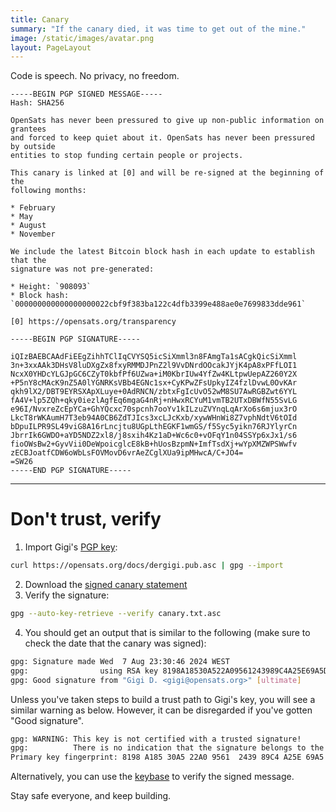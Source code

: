 ```yaml
---
title: Canary
summary: "If the canary died, it was time to get out of the mine."
image: /static/images/avatar.png
layout: PageLayout
---
```


Code is speech. No privacy, no freedom.

```
-----BEGIN PGP SIGNED MESSAGE-----
Hash: SHA256

OpenSats has never been pressured to give up non-public information on grantees
and forced to keep quiet about it. OpenSats has never been pressured by outside
entities to stop funding certain people or projects.

This canary is linked at [0] and will be re-signed at the beginning of the
following months:

* February
* May
* August
* November

We include the latest Bitcoin block hash in each update to establish that the
signature was not pre-generated:

* Height: `908093`
* Block hash: `000000000000000000022cbf9f383ba122c4dfb3399e488ae0e7699833dde961`

[0] https://opensats.org/transparency

-----BEGIN PGP SIGNATURE-----

iQIzBAEBCAAdFiEEgZihhTClIqCVYSQ5icSiXmml3n8FAmgTa1sACgkQicSiXmml
3n+3xxAAk3DHsV8luDXgZx8fxyRMMDJPnZ2l9VvDNrdOOcakJYjK4pA8xPFfLOI1
NcxX0YHDcYLGJpGC6CZyT0kbfPf6UZwa+iM0KbrIUw4YfZw4KLtpwUepAZ260Y2X
+P5nY8cMAcK9nZ5A0lYGNRKsVBb4EGNc1sx+CyKPwZFsUpkyIZ4fzlDvwL0OvKAr
qkh9lX2/DBT9EYRSXApXLuye+0AdRNCN/zbtxFgIcUvO52wM8SU7AwRGBZwt6YYL
fA4V+lp5ZQh+qky0iezlAgfEq6mgaG4nRj+nHwxRCYuM1vmTB2UTxDBWfN55SvLG
e96I/NvxreZcEpYCa+GhYQcxc70spcnh7ooYv1kILzuZVYnqLqArXo6s6mjux3rO
LkcT8rWKAumH7T3eb94A0CB6ZdTJIcs3xcLJcKxb/xywWHnWi8Z7vphNdtV6tOId
bDpuILPR9SL49viG8A16rLncjtu8UGpLthEGKF1wmGS/f5Syc5yikn76RJYlyrCn
JbrrIk6GWDO+aYD5NDZ2xl8/j8sxih4Kz1aD+Wc6c0+vOFqY1n04SSYp6xJx1/s6
fioOWsBw2+GyvVii0DeWpoicglcE8kB+hUosBzpmN+ImfTsdXj+wYpXMZWPSWwfv
zECBJoatfCDW6oWbLsFOVMovD6vrAeZCglXUa9ipMHwcA/C+JO4=
=SW26
-----END PGP SIGNATURE-----
```

---

# Don't trust, verify

1. Import Gigi's [PGP key](/about/dergigi#pgp-key):

```bash
curl https://opensats.org/docs/dergigi.pub.asc | gpg --import
```

2. Download the [signed canary statement][scs]
3. Verify the signature: 

```bash
gpg --auto-key-retrieve --verify canary.txt.asc
```

4. You should get an output that is similar to the following (make sure to check
the date that the canary was signed):

```bash
gpg: Signature made Wed  7 Aug 23:30:46 2024 WEST
gpg:                using RSA key 8198A18530A522A09561243989C4A25E69A5DE7F
gpg: Good signature from "Gigi D. <gigi@opensats.org>" [ultimate]
```
Unless you've taken steps to build a trust path to Gigi's key, you will see a similar warning as below. However, it can be disregarded if you've gotten "Good signature".

```bash
gpg: WARNING: This key is not certified with a trusted signature!
gpg:          There is no indication that the signature belongs to the owner.
Primary key fingerprint: 8198 A185 30A5 22A0 9561  2439 89C4 A25E 69A5 DE7F
```

Alternatively, you can use the [keybase](https://keybase.io/verify) to verify the signed message.

Stay safe everyone, and keep building.

[scs]: /docs/canary.txt.asc
